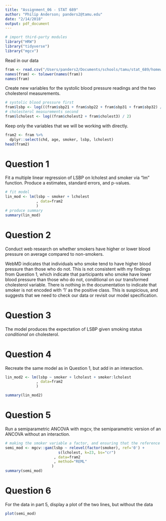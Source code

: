 ```yaml
---
title: "Assignment_06 - STAT 689"
author: "Philip Anderson; panders2@tamu.edu"
date: "2/14/2018"
output: pdf_document
---
```


```r
# import third-party modules
library("HRW")
library("tidyverse")
library("mgcv")
```

Read in our data
```r
fram <- read.csv("/Users/panders2/Documents/schools/tamu/stat_689/homework/semiparametric-regression/hw06/framington.csv")
names(fram) <- tolower(names(fram))
names(fram)

```

Create new variables for the systolic blood pressure readings and the two cholesterol measurements.

```r
# systolic blood pressure first
fram$lsbp <- log(((fram$sbp21 + fram$sbp22 + fram$sbp31 + fram$sbp32) / 4) - 50)
# cholesterol measurements second
fram$lcholest <- log((fram$cholest2 + fram$cholest3) / 2)
``` 

Keep only the variables that we will be working with directly.

```r
fram2 <- fram %>%
  dplyr::select(chd, age, smoker, lsbp, lcholest)
head(fram2)
```

# Question 1
Fit a multiple linear regression of LSBP on lcholest and smoker via "lm" function.  Produce a estimates, standard errors, and p-values.

```r
# fit model
lin_mod <- lm(lsbp ~ smoker + lcholest
              , data=fram2
              )
# produce summary
summary(lin_mod)
```


# Question 2
Conduct web research on whether smokers have higher or lower blood pressure on average compared to non-smokers.

WebMD indicates that individuals who smoke tend to have higher blood pressure than those who do not.  This is not consistent with my findings from Question 1, which indicate that participants who smoke have lower blood pressure than those who do not, conditional on our transformed cholesterol variable.  There is nothing in the documentation to indicate that smoker is not encoded with '1' as the positive class.  This is suspicious, and suggests that we need to check our data or revisit our model specification. 

# Question 3
The model produces the expectation of LSBP given smoking status _conditional on_ cholesterol.

# Question 4
Recreate the same model as in Question 1, but add in an interaction.

```r
lin_mod2 <- lm(lsbp ~ smoker + lcholest + smoker:lcholest
              , data=fram2
              )

summary(lin_mod2)
```

# Question 5
Run a semiparametric ANCOVA with mgcv, the semiparametric version of an ANCOVA without an interaction.

```r
# making the smoker variable a factor, and ensuring that the reference level is 0
semi_mod <- mgcv::gam(lsbp ~ relevel(factor(smoker), ref='0') + 
                        s(lcholest, k=23, bs="cr")
                      , data=fram2
                      , method="REML"
                     )
summary(semi_mod)
```

# Question 6
For the data in part 5, display a plot of the two lines, but without the data

```r
plot(semi_mod)
```

